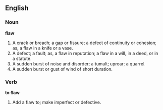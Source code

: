 ==English==

===Noun===

'''flaw'''

#A crack or breach; a gap or fissure; a defect of continuity or cohesion; as, a flaw in a knife or a vase.
#A defect; a fault; as, a flaw in reputation; a flaw in a will, in a deed, or in a statute.
#A sudden burst of noise and disorder; a tumult; uproar; a quarrel.
#A sudden burst or gust of wind of short duration.

===Verb===

'''to flaw'''

#Add a flaw to; make imperfect or defective.